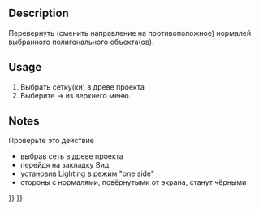 <languages/>

{{Docnav
|[[Mesh_HarmonizeNormals|HarmonizeNormals]]
|[[Mesh_FillupHoles|FillupHoles]]
|[[Mesh_Workbench|Mesh]]
|IconL=Mesh_HarmonizeNormals.svg
|IconR=Mesh_FillupHoles.svg
|IconC=Workbench_Mesh.svg
}}

<div class="mw-translate-fuzzy">
{{GuiCommand/ru
|Name=Mesh FlipNormals‏‎
|Name/ru=Mesh FlipNormals‏‎
|MenuLocation=Сетки → Согласовать нормали
|Workbenches=[[Mesh Workbench/ru|Mesh]]
|Shortcut=
|SeeAlso=
}}
</div>

==Description==

<div class="mw-translate-fuzzy">
Перевернуть (сменить направление на противоположное) нормалей выбранного полигонального объекта(ов).
</div>

==Usage==

<div class="mw-translate-fuzzy">
#Выбрать сетку(ки) в древе проекта
#Выберите {{KEY|Сетки}}  →  {{KEY|[[Image:Mesh_FlipNormals.svg|32px]] Согласовать нормали}} из верхнего меню.
</div>

==Notes==

<div class="mw-translate-fuzzy">
Проверьте это действие
*выбрав сеть в древе проекта
*перейдя на закладку Вид
*установив Lighting в режим "one side"
*стороны с нормалями, повёрнутыми от экрана, станут чёрными
</div>


{{Docnav
|[[Mesh_HarmonizeNormals|HarmonizeNormals]]
|[[Mesh_FillupHoles|FillupHoles]]
|[[Mesh_Workbench|Mesh]]
|IconL=Mesh_HarmonizeNormals.svg
|IconR=Mesh_FillupHoles.svg
|IconC=Workbench_Mesh.svg
}}

{{Mesh Tools navi{{#translation:}}}}
{{Userdocnavi{{#translation:}}}}
{{clear}}